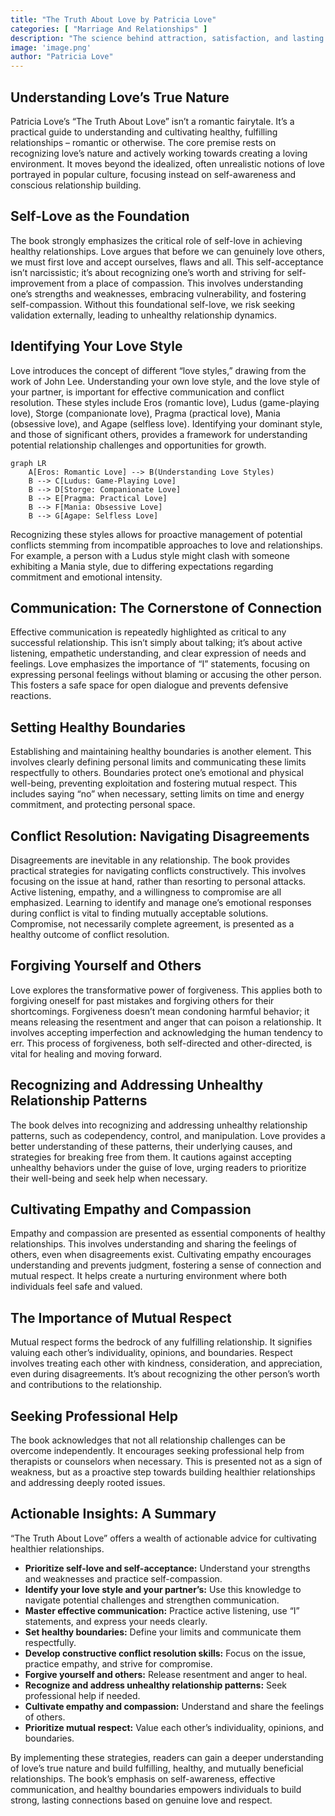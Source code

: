 ```yaml
---
title: "The Truth About Love by Patricia Love"
categories: [ "Marriage And Relationships" ]
description: "The science behind attraction, satisfaction, and lasting relationships"
image: 'image.png'
author: "Patricia Love"
---
```

## Understanding Love's True Nature

Patricia Love's "The Truth About Love" isn't a romantic fairytale. It's a practical guide to understanding and cultivating healthy, fulfilling relationships – romantic or otherwise. The core premise rests on recognizing love's nature and actively working towards creating a loving environment. It moves beyond the idealized, often unrealistic notions of love portrayed in popular culture, focusing instead on self-awareness and conscious relationship building.

## Self-Love as the Foundation

The book strongly emphasizes the critical role of self-love in achieving healthy relationships. Love argues that before we can genuinely love others, we must first love and accept ourselves, flaws and all. This self-acceptance isn't narcissistic; it's about recognizing one's worth and striving for self-improvement from a place of compassion. This involves understanding one's strengths and weaknesses, embracing vulnerability, and fostering self-compassion. Without this foundational self-love, we risk seeking validation externally, leading to unhealthy relationship dynamics.

## Identifying Your Love Style

Love introduces the concept of different "love styles," drawing from the work of John Lee. Understanding your own love style, and the love style of your partner, is important for effective communication and conflict resolution. These styles include Eros (romantic love), Ludus (game-playing love), Storge (companionate love), Pragma (practical love), Mania (obsessive love), and Agape (selfless love). Identifying your dominant style, and those of significant others, provides a framework for understanding potential relationship challenges and opportunities for growth.

```mermaid
graph LR
    A[Eros: Romantic Love] --> B(Understanding Love Styles)
    B --> C[Ludus: Game-Playing Love]
    B --> D[Storge: Companionate Love]
    B --> E[Pragma: Practical Love]
    B --> F[Mania: Obsessive Love]
    B --> G[Agape: Selfless Love]
```

Recognizing these styles allows for proactive management of potential conflicts stemming from incompatible approaches to love and relationships.  For example, a person with a Ludus style might clash with someone exhibiting a Mania style, due to differing expectations regarding commitment and emotional intensity.

## Communication: The Cornerstone of Connection

Effective communication is repeatedly highlighted as critical to any successful relationship.  This isn't simply about talking; it's about active listening, empathetic understanding, and clear expression of needs and feelings. Love emphasizes the importance of "I" statements, focusing on expressing personal feelings without blaming or accusing the other person.  This fosters a safe space for open dialogue and prevents defensive reactions.

## Setting Healthy Boundaries

Establishing and maintaining healthy boundaries is another element. This involves clearly defining personal limits and communicating these limits respectfully to others. Boundaries protect one's emotional and physical well-being, preventing exploitation and fostering mutual respect. This includes saying "no" when necessary, setting limits on time and energy commitment, and protecting personal space.


## Conflict Resolution: Navigating Disagreements

Disagreements are inevitable in any relationship.  The book provides practical strategies for navigating conflicts constructively.  This involves focusing on the issue at hand, rather than resorting to personal attacks.  Active listening, empathy, and a willingness to compromise are all emphasized.  Learning to identify and manage one's emotional responses during conflict is vital to finding mutually acceptable solutions.  Compromise, not necessarily complete agreement, is presented as a healthy outcome of conflict resolution.


## Forgiving Yourself and Others

Love explores the transformative power of forgiveness.  This applies both to forgiving oneself for past mistakes and forgiving others for their shortcomings.  Forgiveness doesn't mean condoning harmful behavior; it means releasing the resentment and anger that can poison a relationship.  It involves accepting imperfection and acknowledging the human tendency to err.  This process of forgiveness, both self-directed and other-directed, is vital for healing and moving forward.


## Recognizing and Addressing Unhealthy Relationship Patterns

The book delves into recognizing and addressing unhealthy relationship patterns, such as codependency, control, and manipulation. Love provides a better understanding of these patterns, their underlying causes, and strategies for breaking free from them. It cautions against accepting unhealthy behaviors under the guise of love, urging readers to prioritize their well-being and seek help when necessary.

## Cultivating Empathy and Compassion

Empathy and compassion are presented as essential components of healthy relationships. This involves understanding and sharing the feelings of others, even when disagreements exist.  Cultivating empathy encourages understanding and prevents judgment, fostering a sense of connection and mutual respect.  It helps create a nurturing environment where both individuals feel safe and valued.

## The Importance of Mutual Respect

Mutual respect forms the bedrock of any fulfilling relationship.  It signifies valuing each other's individuality, opinions, and boundaries.  Respect involves treating each other with kindness, consideration, and appreciation, even during disagreements. It's about recognizing the other person's worth and contributions to the relationship.

##  Seeking Professional Help

The book acknowledges that not all relationship challenges can be overcome independently.  It encourages seeking professional help from therapists or counselors when necessary.  This is presented not as a sign of weakness, but as a proactive step towards building healthier relationships and addressing deeply rooted issues.


##  Actionable Insights: A Summary

"The Truth About Love" offers a wealth of actionable advice for cultivating healthier relationships.

* **Prioritize self-love and self-acceptance:** Understand your strengths and weaknesses and practice self-compassion.
* **Identify your love style and your partner's:** Use this knowledge to navigate potential challenges and strengthen communication.
* **Master effective communication:** Practice active listening, use "I" statements, and express your needs clearly.
* **Set healthy boundaries:** Define your limits and communicate them respectfully.
* **Develop constructive conflict resolution skills:** Focus on the issue, practice empathy, and strive for compromise.
* **Forgive yourself and others:** Release resentment and anger to heal.
* **Recognize and address unhealthy relationship patterns:** Seek professional help if needed.
* **Cultivate empathy and compassion:** Understand and share the feelings of others.
* **Prioritize mutual respect:** Value each other's individuality, opinions, and boundaries.


By implementing these strategies, readers can gain a deeper understanding of love's true nature and build fulfilling, healthy, and mutually beneficial relationships. The book's emphasis on self-awareness, effective communication, and healthy boundaries empowers individuals to build strong, lasting connections based on genuine love and respect.

